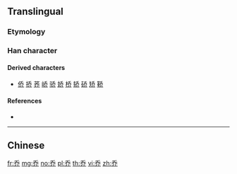 {{also|喬}}<!-- may be replaced by zh-forms -->
==Translingual==

===Etymology===
{{Han simp|喬}}

===Han character===
{{Han char|rn=4|rad=丿|as=05|sn=6|four=|canj=HKLL|ids=⿱夭⿰丿丨}}

====Derived characters====
* [[侨]] [[挢]] [[荞]] [[峤]] [[骄]] [[娇]] [[桥]] [[轿]] [[硚]] [[矫]] [[鞒]]

====References====
* {{Han ref|kx=0083.011|hdz=10038.010|uh=4E54|ud=20052}}

----

==Chinese==
{{zh-see|喬}}

[[fr:乔]]
[[mg:乔]]
[[no:乔]]
[[pl:乔]]
[[th:乔]]
[[vi:乔]]
[[zh:乔]]